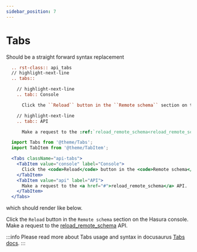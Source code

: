 ```yaml
---
sidebar_position: 7
---
```




# Tabs
Should be a straight forward syntax replacement

<Tabs>
  <TabItem value="sphinx" label="Sphinx - RST" default>

```rest
  .. rst-class:: api_tabs
  // highlight-next-line
  .. tabs::

    // highlight-next-line
    .. tab:: Console

      Click the ``Reload`` button in the ``Remote schema`` section on the Hasura console.

    // highlight-next-line
    .. tab:: API

      Make a request to the :ref:`reload_remote_schema<reload_remote_schema>` API.
```

  </TabItem>
  <TabItem value="docusaurus" label="Docusaurus - MDX">

```jsx
  import Tabs from '@theme/Tabs';
  import TabItem from '@theme/TabItem';

  <Tabs className="api-tabs">
    <TabItem value="console" label="Console">
      Click the <code>Reload</code> button in the <code>Remote schema</code> section on the Hasura console.
    </TabItem>
    <TabItem value="api" label="API">
      Make a request to the <a href="#">reload_remote_schema</a> API.
    </TabItem>
  </Tabs>
```
  </TabItem>
</Tabs>

which should render like below.

<Tabs className="api-tabs">
  <TabItem value="console" label="Console">
    Click the <code>Reload</code> button in the <code>Remote schema</code> section on the Hasura console.
  </TabItem>
  <TabItem value="api" label="API">
    Make a request to the <a href="#">reload_remote_schema</a> API.
  </TabItem>
</Tabs>

:::info
Please read more about Tabs usage and syntax in docusaurus [Tabs docs](https://docusaurus.io/docs/markdown-features/tabs).
:::

